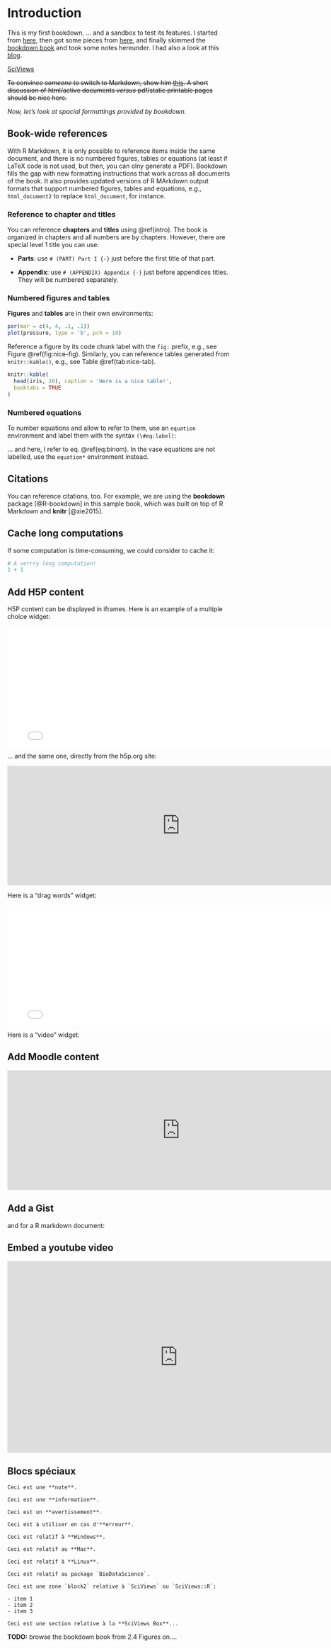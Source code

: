 # Introduction {#intro}

This is my first bookdown, ... and a sandbox to test its features. I started from [here](http://seankross.com/2016/11/17/How-to-Start-a-Bookdown-Book.html), then got some pieces from [here](https://github.com/rstudio/bookdown-demo), and finally skimmed the [bookdown book](https://bookdown.org/yihui/bookdown/) and took some notes hereunder. I had also a look at this [blog](http://seankross.com/2016/11/17/How-to-Start-a-Bookdown-Book.html).

[SciViews](http://www.sciviews.org)

~~To convince *someone* to switch to Markdown, show him [this](http://nerdplusart.com/markdown-is-the-future/). A short discussion of html/active documents _versus_ pdf/static printable pages should be nice here.~~

*Now, let's look at spacial formattings provided by bookdown.*


## Book-wide references

With R Markdown, it is only possible to reference items inside the same document, and there is no numbered figures, tables or equations (at least if LaTeX code is not used, but then, you can olny generate a PDF). Bookdown fills the gap with new formatting instructions that work across all documents of the book. It also provides updated versions of R MArkdown output formats that support numbered figures, tables and equations, e.g., `html_document2` to replace `html_document`, for instance.


### Reference to chapter and titles

You can reference **chapters** and **titles** using \@ref(intro). The book is organized in chapters and all numbers are by chapters. However, there are special level 1 title you can use:

- **Parts**: use `# (PART) Part I {-}` just before the first title of that part. 

- **Appendix**: use `# (APPENDIX) Appendix {-}` just before appendices titles. They will be numbered separately.


### Numbered figures and tables

**Figures** and **tables** are in their own environments:

```r
par(mar = c(4, 4, .1, .1))
plot(pressure, type = 'b', pch = 19)
```

Reference a figure by its code chunk label with the `fig:` prefix, e.g., see Figure \@ref(fig:nice-fig). Similarly, you can reference tables generated from `knitr::kable()`, e.g., see Table \@ref(tab:nice-tab).

```r
knitr::kable(
  head(iris, 20), caption = 'Here is a nice table!',
  booktabs = TRUE
)
```


### Numbered equations

To number equations and allow to refer to them, use an `equation` environment and label them with the syntax `(\#eq:label)`:

\begin{equation} 
  f\left(k\right) = \binom{n}{k} p^k\left(1-p\right)^{n-k}
  (\#eq:binom)
\end{equation} 

... and here, I refer to eq. \@ref(eq:binom). In the vase equations are not labelled, use the `equation*` environment instead.


## Citations

You can reference citations, too. For example, we are using the **bookdown** package [@R-bookdown] in this sample book, which was built on top of R Markdown and **knitr** [@xie2015].


## Cache long computations

If some computation is time-consuming, we could consider to cache it:

```r
# A verrry long computation!
1 + 1
```


## Add H5P content

H5P content can be displayed in iframes. Here is an example of a multiple choice widget:

<iframe src="h5p/multiple-choice.html" width="780" height="270" frameborder="0" allowfullscreen="allowfullscreen"></iframe>

... and the same one, directly from the h5p.org site:

<iframe src="https://h5p.org/h5p/embed/307685" width="780" height="270" frameborder="0" allowfullscreen="allowfullscreen"></iframe><script src="https://h5p.org/sites/all/modules/h5p/library/js/h5p-resizer.js" charset="UTF-8"></script>

Here is a "drag words" widget:

<iframe src="h5p/drag-words.html" width="780" height="270" frameborder="0" allowfullscreen="allowfullscreen"></iframe>

Here is a "video" widget:


## Add Moodle content

<iframe src="https://moodle.umons.ac.be/mod/quiz/attempt.php?attempt=212622&cmid=116372" width="780" height="270" frameborder="0"></iframe>


## Add a Gist

<script src="https://gist.github.com/GuyliannEngels/e349f835d11ec3f585bd27c0daa47012.js"></script>

and for a R markdown document:

<script src="https://gist.github.com/GuyliannEngels/dea087d0bd2321a2ae896211bdc6b4b8.js"></script>


## Embed a youtube video

<iframe width="770" height="433" src="http://www.youtube.com/embed/yIVXjl4SwVo?rel=0" frameborder="0" allowfullscreen></iframe>


## Blocs spéciaux

```block
Ceci est une **note**.
```

```block
Ceci est une **information**.
```

```block
Ceci est un **avertissement**.
```

```block
Ceci est à utiliser en cas d'**erreur**.
```

```block
Ceci est relatif à **Windows**.
```

```block
Ceci est relatif au **Mac**.
```

```block
Ceci est relatif à **Linux**.
```

```block
Ceci est relatif au package `BioDataScience`.
```

```block2
Ceci est une zone `block2` relative à `SciViews` ou `SciViews::R`:

- item 1
- item 2
- item 3

```

```block
Ceci est une section relative à la **SciViews Box**...
```


**TODO:** browse the bookdown book from 2.4 Figures on....
